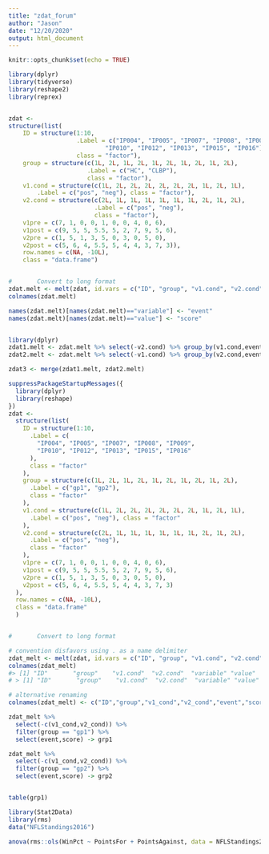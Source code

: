 ```yaml
---
title: "zdat_forum"
author: "Jason"
date: "12/20/2020"
output: html_document
---
```


```r
knitr::opts_chunk$set(echo = TRUE)
```
```r
library(dplyr)
library(tidyverse)
library(reshape2)
library(reprex)


zdat <- 
structure(list(
	ID = structure(1:10, 
				   .Label = c("IP004", "IP005", "IP007", "IP008", "IP009",
				   		   "IP010", "IP012", "IP013", "IP015", "IP016"), 
				   class = "factor"), 
	group = structure(c(1L, 2L, 1L, 2L, 1L, 2L, 1L, 2L, 1L, 2L), 
					  .Label = c("HC", "CLBP"), 
					  class = "factor"), 
	v1.cond = structure(c(1L, 2L, 2L, 2L, 2L, 2L, 2L, 1L, 2L, 1L), 
		.Label = c("pos", "neg"), class = "factor"), 
	v2.cond = structure(c(2L, 1L, 1L, 1L, 1L, 1L, 1L, 2L, 1L, 2L), 
						.Label = c("pos", "neg"), 
						class = "factor"), 
	v1pre = c(7, 1, 0, 0, 1, 0, 0, 4, 0, 6), 
	v1post = c(9, 5, 5, 5.5, 5, 2, 7, 9, 5, 6), 
	v2pre = c(1, 5, 1, 3, 5, 0, 3, 0, 5, 0), 
	v2post = c(5, 6, 4, 5.5, 5, 4, 4, 3, 7, 3)), 
	row.names = c(NA, -10L), 
	class = "data.frame")


#		Convert to long format
zdat.melt <- melt(zdat, id.vars = c("ID", "group", "v1.cond", "v2.cond")) 
colnames(zdat.melt)

names(zdat.melt)[names(zdat.melt)=="variable"] <- "event"
names(zdat.melt)[names(zdat.melt)=="value"] <- "score"


library(dplyr)
zdat1.melt <- zdat.melt %>% select(-v2.cond) %>% group_by(v1.cond,event)
zdat2.melt <- zdat.melt %>% select(-v1.cond) %>% group_by(v2.cond,event)

zdat3 <- merge(zdat1.melt, zdat2.melt)


```


```r

suppressPackageStartupMessages({
  library(dplyr)
  library(reshape)
})
zdat <-
  structure(list(
    ID = structure(1:10,
      .Label = c(
        "IP004", "IP005", "IP007", "IP008", "IP009",
        "IP010", "IP012", "IP013", "IP015", "IP016"
      ),
      class = "factor"
    ),
    group = structure(c(1L, 2L, 1L, 2L, 1L, 2L, 1L, 2L, 1L, 2L),
      .Label = c("gp1", "gp2"),
      class = "factor"
    ),
    v1.cond = structure(c(1L, 2L, 2L, 2L, 2L, 2L, 2L, 1L, 2L, 1L),
      .Label = c("pos", "neg"), class = "factor"
    ),
    v2.cond = structure(c(2L, 1L, 1L, 1L, 1L, 1L, 1L, 2L, 1L, 2L),
      .Label = c("pos", "neg"),
      class = "factor"
    ),
    v1pre = c(7, 1, 0, 0, 1, 0, 0, 4, 0, 6),
    v1post = c(9, 5, 5, 5.5, 5, 2, 7, 9, 5, 6),
    v2pre = c(1, 5, 1, 3, 5, 0, 3, 0, 5, 0),
    v2post = c(5, 6, 4, 5.5, 5, 4, 4, 3, 7, 3)
  ),
  row.names = c(NA, -10L),
  class = "data.frame"
  )


#       Convert to long format

# convention disfavors using . as a name delimiter
zdat_melt <- melt(zdat, id.vars = c("ID", "group", "v1.cond", "v2.cond"))
colnames(zdat_melt)
#> [1] "ID"       "group"    "v1.cond"  "v2.cond"  "variable" "value"
# > [1] "ID"       "group"    "v1.cond"  "v2.cond"  "variable" "value"

# alternative renaming
colnames(zdat_melt) <- c("ID","group","v1_cond","v2_cond","event","score")

zdat_melt %>% 
  select(-c(v1_cond,v2_cond)) %>%
  filter(group == "gp1") %>%
  select(event,score) -> grp1

zdat_melt %>% 
  select(-c(v1_cond,v2_cond)) %>%
  filter(group == "gp2") %>%
  select(event,score) -> grp2


table(grp1)

```














```r

library(Stat2Data)
library(rms)
data("NFLStandings2016")

anova(rms::ols(WinPct ~ PointsFor + PointsAgainst, data = NFLStandings2016))
```
